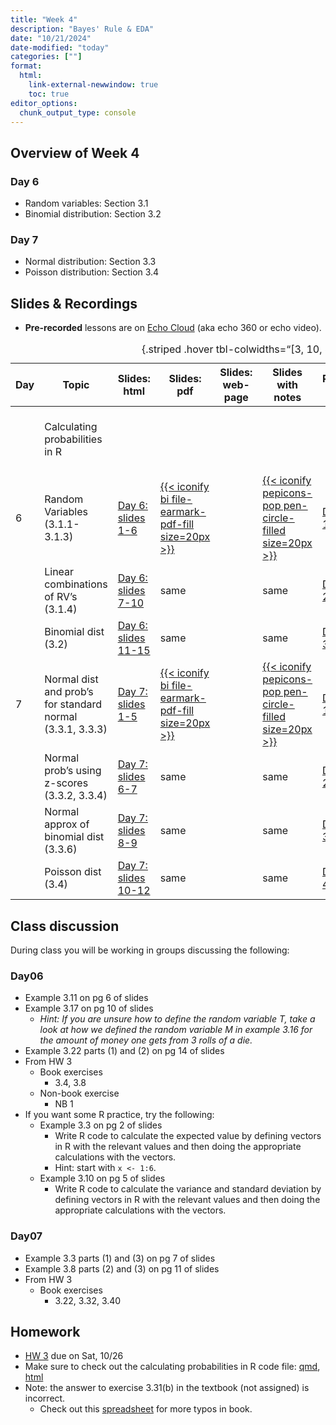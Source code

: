```yaml
---
title: "Week 4"
description: "Bayes' Rule & EDA"
date: "10/21/2024"
date-modified: "today"
categories: [""]
format: 
  html:
    link-external-newwindow: true
    toc: true
editor_options: 
  chunk_output_type: console
---
```


## Overview of Week 4

::::: grid
::: g-col-6
### Day 6

-   Random variables: Section 3.1
-   Binomial distribution: Section 3.2
:::

::: g-col-6
### Day 7

-   Normal distribution: Section 3.3
-   Poisson distribution: Section 3.4
:::
:::::

## Slides & Recordings

-   **Pre-recorded** lessons are on [Echo Cloud](https://echo360.org/section/4a58d645-5753-4e4f-b962-f8825f59baba/home) (aka echo 360 or echo video).

| Day | Topic | Slides: html | Slides: pdf | Slides: web-page | Slides with notes | Recording Link | Duration | Code: qmd | Code: html |
|--------|--------|--------|--------|--------|--------|--------|--------|--------|--------|
|  | Calculating probabilities in R |  |  |  |  |  |  | [{{< iconify simple-icons:quarto >}}](https://github.com/niederhausen/BSTA_511_F24/blob/main/slides_code/Probability_distributions_in_R_bsta511.qmd) | [{{< iconify ph file-html-light size=25px >}}](../slides_code/Probability_distributions_in_R_bsta511.qmd) |
| 6 | Random Variables (3.1.1-3.1.3) | [Day 6: slides 1-6](../slides/Day06_bsta511.qmd) | [{{< iconify bi file-earmark-pdf-fill size=20px >}}](../LaTeX_slides/Day06_bsta511.pdf) |  | [{{< iconify pepicons-pop pen-circle-filled size=20px >}}](../LaTeX_slides/Day06_bsta511_notes.pdf) | [Day 6 Part 1](https://echo360.org/lesson/6b3df5b4-2997-43af-81b7-91da94b7100f/classroom#sortDirection=desc) | 24 min |  |  |
|  | Linear combinations of RV's (3.1.4) | [Day 6: slides 7-10](../slides/Day06_bsta511.qmd) | same |  | same | [Day 6 Part 2](https://echo360.org/lesson/a191ba39-ebb5-4421-8ee1-67348d3e6f57/classroom#sortDirection=desc) | 14 min |  |  |
|  | Binomial dist (3.2) | [Day 6: slides 11-15](../slides/Day06_bsta511.qmd) | same |  | same | [Day 6 Part 3](https://echo360.org/lesson/907b2ae8-1572-44e8-a632-c64ed8fe67b3/classroom#sortDirection=desc) | 27 min |  |  |
| 7 | Normal dist and prob's for standard normal  (3.3.1, 3.3.3) | [Day 7: slides 1-5](../slides/Day07_bsta511.qmd) | [{{< iconify bi file-earmark-pdf-fill size=20px >}}](../LaTeX_slides/Day07_bsta511.pdf) |  | [{{< iconify pepicons-pop pen-circle-filled size=20px >}}](../LaTeX_slides/Day07_bsta511_notes.pdf) | [Day 7 Part 1](https://echo360.org/lesson/6d845f5b-d50f-4aeb-af90-7eaded81ab99/classroom#sortDirection=desc) | 27 min |  |  |
|  | Normal prob's using z-scores (3.3.2, 3.3.4) | [Day 7: slides 6-7](../slides/Day07_bsta511.qmd) | same |  | same | [Day 7 Part 2](https://echo360.org/lesson/c42e49bf-a852-403f-b13d-2f47cb36accf/classroom#sortDirection=desc) | 15 min |  |  |
|  | Normal approx of  binomial dist (3.3.6) | [Day 7: slides 8-9](../slides/Day07_bsta511.qmd) | same |  | same | [Day 7 Part 3](https://echo360.org/lesson/7e84a51f-7d39-47fe-a27d-84974592ce65/classroom#sortDirection=desc) | 14 min |  |  |
|  | Poisson dist (3.4) | [Day 7: slides 10-12](../slides/Day07_bsta511.qmd) | same |  | same | [Day 7 Part 4](https://echo360.org/lesson/cf2c19ad-62b5-44b5-ac0a-f85a32f0e599/classroom#sortDirection=desc) | 15 min |  |  |

: {.striped .hover tbl-colwidths="\[3, 10, 8, 5, 5, 5, 6, 6, 5, 5\]"}

## Class discussion

During class you will be working in groups discussing the following:

### Day06

-   Example 3.11 on pg 6 of slides
-   Example 3.17 on pg 10 of slides
    -   *Hint: If you are unsure how to define the random variable T, take a look at how we defined the random variable M in example 3.16 for the amount of money one gets from 3 rolls of a die.*
-   Example 3.22 parts (1) and (2) on pg 14 of slides
-   From HW 3
    -   Book exercises
        -   3.4, 3.8
    -   Non-book exercise
        -   NB 1
-   If you want some R practice, try the following:
    -   Example 3.3 on pg 2 of slides
        -   Write R code to calculate the expected value by defining vectors in R with the relevant values and then doing the appropriate calculations with the vectors.
        -   Hint: start with `x <- 1:6`.
    -   Example 3.10 on pg 5 of slides
        -   Write R code to calculate the variance and standard deviation by defining vectors in R with the relevant values and then doing the appropriate calculations with the vectors.

### Day07

-   Example 3.3 parts (1) and (3) on pg 7 of slides
-   Example 3.8 parts (2) and (3) on pg 11 of slides
-   From HW 3
    -   Book exercises
        -   3.22, 3.32, 3.40

## Homework

-   [HW 3](../homework/HW_3_F24_bsta511.qmd) due on Sat, 10/26
-   Make sure to check out the calculating probabilities in R code file: [qmd](https://github.com/niederhausen/BSTA_511_F24/blob/main/slides_code/Probability_distributions_in_R_bsta511.qmd), [html](../slides_code/Probability_distributions_in_R_bsta511.qmd)
-   Note: the answer to exercise 3.31(b) in the textbook (not assigned) is incorrect.
    -   Check out this [spreadsheet](https://docs.google.com/spreadsheets/d/1k_NivXZftdlRgRyTT3fUZCndW4eoXCzAs-DEIml6K3Y/edit?gid=0#gid=0) for more typos in book.

